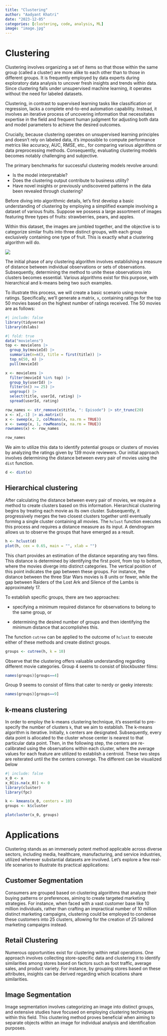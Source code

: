 ```yaml
---
title: "Clustering"
author: "Aadyant Khatri"
date: "2023-12-05"
categories: [clustering, code, analysis, ML]
image: "image.jpg"
---
```


# Clustering

Clustering involves organizing a set of items so that those within the same group (called a cluster) are more alike to each other than to those in different groups. It is frequently employed by data experts during exploratory data analysis to uncover fresh insights and trends within data. Since clustering falls under unsupervised machine learning, it operates without the need for labeled datasets.

Clustering, in contrast to supervised learning tasks like classification or regression, lacks a complete end-to-end automation capability. Instead, it involves an iterative process of uncovering information that necessitates expertise in the field and frequent human judgment for adjusting both data and model parameters to achieve the desired outcomes.

Crucially, because clustering operates on unsupervised learning principles and doesn't rely on labeled data, it's impossible to compute performance metrics like accuracy, AUC, RMSE, etc., for comparing various algorithms or data preprocessing methods. Consequently, evaluating clustering models becomes notably challenging and subjective.

The primary benchmarks for successful clustering models revolve around:

-   Is the model interpretable?
-   Does the clustering output contribute to business utility?
-   Have novel insights or previously undiscovered patterns in the data been revealed through clustering?

Before diving into algorithmic details, let's first develop a basic understanding of clustering by employing a simplified example involving a dataset of various fruits. Suppose we possess a large assortment of images featuring three types of fruits: strawberries, pears, and apples.

Within this dataset, the images are jumbled together, and the objective is to categorize similar fruits into three distinct groups, with each group exclusively containing one type of fruit. This is exactly what a clustering algorithm will do.

![](merge3cluster.jpg){fig-align="center"}

The initial phase of any clustering algorithm involves establishing a measure of distance between individual observations or sets of observations. Subsequently, determining the method to unite these observations into clusters becomes essential. Various algorithms exist for this purpose, with hierarchical and k-means being two such examples.

To illustrate this process, we will create a basic scenario using movie ratings. Specifically, we'll generate a matrix, `x`, containing ratings for the top 50 movies based on the highest number of ratings received. The 50 movies are as follows:

```r
#| include: false
library(tidyverse)
library(dslabs)
```

```r
#| fold: true
data("movielens")
top <- movielens |>
  group_by(movieId) |>
  summarize(n=n(), title = first(title)) |>
  top_n(50, n) |>
  pull(movieId)

x <- movielens |> 
  filter(movieId %in% top) |>
  group_by(userId) |>
  filter(n() >= 25) |>
  ungroup() |> 
  select(title, userId, rating) |>
  spread(userId, rating)

row_names <- str_remove(x$title, ": Episode") |> str_trunc(20)
x <- x[,-1] |> as.matrix()
x <- sweep(x, 2, colMeans(x, na.rm = TRUE))
x <- sweep(x, 1, rowMeans(x, na.rm = TRUE))
rownames(x) <- row_names

row_names
```

We aim to utilize this data to identify potential groups or clusters of movies by analyzing the ratings given by 139 movie reviewers. Our initial approach involves determining the distance between every pair of movies using the `dist` function.

```r
d <- dist(x)
```

## Hierarchical clustering

After calculating the distance between every pair of movies, we require a method to create clusters based on this information. Hierarchical clustering begins by treating each movie as its own cluster. Subsequently, it progressively merges the two closest clusters together until eventually forming a single cluster containing all movies. The `hclust` function executes this process and requires a distance measure as its input. A dendrogram allows us to observe the groups that have emerged as a result.

```r
h <- hclust(d)
plot(h, cex = 0.65, main = "", xlab = "")
```

This chart provides an estimation of the distance separating any two films. This distance is determined by identifying the first point, from top to bottom, where the movies diverge into distinct categories. The vertical position of this point indicates the gap between these groups. For instance, the distance between the three Star Wars movies is 8 units or fewer, while the gap between Raiders of the Lost Ark and Silence of the Lambs is approximately 17.

To establish specific groups, there are two approaches:

-   specifying a minimum required distance for observations to belong to the same group, or

-   determining the desired number of groups and then identifying the minimum distance that accomplishes this.

The function `cutree` can be applied to the outcome of `hclust` to execute either of these methods and create distinct groups.

```r
groups <- cutree(h, k = 10)
```

Observe that the clustering offers valuable understanding regarding different movie categories. Group 4 seems to consist of blockbuster films:

```r
names(groups)[groups==4]
```

Group 9 seems to consist of films that cater to nerdy or geeky interests:

```r
names(groups)[groups==9]
```

## k-means clustering

In order to employ the k-means clustering technique, it's essential to pre-specify the number of clusters `k`, that we aim to establish. The k-means algorithm is iterative. Initially, `k` centers are designated. Subsequently, every data point is allocated to the cluster whose center is nearest to that particular data point. Then, in the following step, the centers are re-calibrated using the observations within each cluster, where the average values for each feature are utilized to establish a centroid. These two steps are reiterated until the the centers converge. The different can be visualized below

```r
#| include: false
x_0 <- x
x_0[is.na(x_0)] <- 0
library(cluster)
library(fpc)
```

```r
k <- kmeans(x_0, centers = 10)
groups <- k$cluster

plotcluster(x_0, groups)


```
# Applications

Clustering stands as an immensely potent method applicable across diverse sectors, including media, healthcare, manufacturing, and service industries, utilized wherever substantial datasets are involved. Let's explore a few real-life scenarios to illustrate its practical applications:

## Customer Segmentation
Consumers are grouped based on clustering algorithms that analyze their buying patterns or preferences, aiming to create targeted marketing strategies. For instance, when faced with a vast customer base like 10 million individuals, rather than crafting an impractical number of 10 million distinct marketing campaigns, clustering could be employed to condense these customers into 25 clusters, allowing for the creation of 25 tailored marketing campaigns instead.


## Retail Clustering
Numerous opportunities exist for clustering within retail operations. One approach involves collecting store-specific data and clustering it to identify similarities among stores based on factors such as foot traffic, average sales, and product variety. For instance, by grouping stores based on these attributes, insights can be derived regarding which locations share similarities.

## Image Segmentation
Image segmentation involves categorizing an image into distinct groups, and extensive studies have focused on employing clustering techniques within this field. This clustering method proves beneficial when aiming to separate objects within an image for individual analysis and identification purposes.